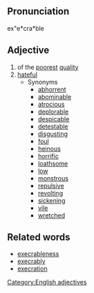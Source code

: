 ==Pronunciation==
ex"e*cra*ble

==Adjective==
# of the [[poor]]est [[quality]]
# [[hateful]]
#* Synonyms
#** [[abhorrent]]
#** [[abominable]]
#** [[atrocious]]
#** [[deplorable]]
#** [[despicable]]
#** [[detestable]]
#** [[disgusting]]
#** [[foul]]
#** [[heinous]]
#** [[horrific]]
#** [[loathsome]]
#** [[low]]
#** [[monstrous]]
#** [[repulsive]]
#** [[revolting]]
#** [[sickening]]
#** [[vile]]
#** [[wretched]]

==Related words==
* [[execrableness]]
* [[execrably]]
* [[execration]]

[[Category:English adjectives]]